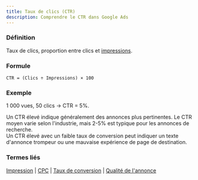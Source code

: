 ```yaml
---
title: Taux de clics (CTR)
description: Comprendre le CTR dans Google Ads
---
```



### Définition
Taux de clics, proportion entre clics et [impressions](/fr/metrics/impression).

### Formule
```
CTR = (Clics ÷ Impressions) × 100
```

### Exemple
1 000 vues, 50 clics → CTR = 5%.

<Aside type="tip">
Un CTR élevé indique généralement des annonces plus pertinentes. Le CTR moyen varie selon l'industrie, mais 2-5% est typique pour les annonces de recherche.
</Aside>

<Aside type="caution">
Un CTR élevé avec un faible taux de conversion peut indiquer un texte d'annonce trompeur ou une mauvaise expérience de page de destination.
</Aside>

### Termes liés
[Impression](/fr/metrics/impression) | [CPC](/fr/metrics/cpc) | [Taux de conversion](/fr/metrics/conversion-rate) | [Qualité de l'annonce](/fr/metrics/ad-quality)